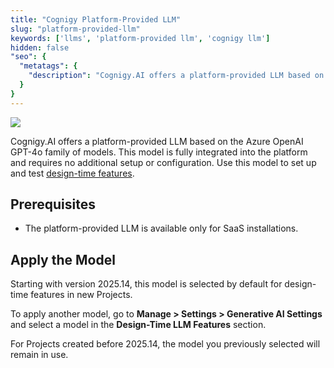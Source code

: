 ```yaml
---
title: "Cognigy Platform-Provided LLM"
slug: "platform-provided-llm"
keywords: ['llms', 'platform-provided llm', 'cognigy llm']
hidden: false
"seo": {
  "metatags": {
    "description": "Cognigy.AI offers a platform-provided LLM based on the Azure OpenAI GPT-4o family of models."
  }
}
---
```


<a href="/release-notes/2025.14"><img noZoom src="https://img.shields.io/badge/Updated in-v2025.14-blue.svg" /></a>

Cognigy.AI offers a platform-provided LLM based on the Azure OpenAI GPT-4o family of models. This model is fully integrated into the platform and requires no additional setup or configuration.
Use this model to set up and test [design-time features](/ai/agents/develop/gen-ai-and-llms/generative-ai#design-time-generative-ai-features).

## Prerequisites

- The platform-provided LLM is available only for SaaS installations.

## Apply the Model

Starting with version 2025.14, this model is selected by default for design-time features in new Projects.

To apply another model, go to **Manage > Settings > Generative AI Settings** and select a model in the **Design-Time LLM Features** section.

For Projects created before 2025.14, the model you previously selected will remain in use.
